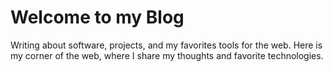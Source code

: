 # Welcome to my Blog

Writing about software, projects, and my favorites tools for the web. Here is my corner of the web, where I share my thoughts and favorite technologies.